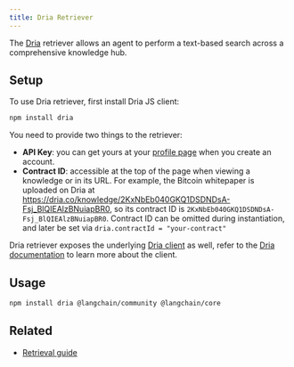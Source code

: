 ```yaml
---
title: Dria Retriever
---
```


The [Dria](https://dria.co/) retriever allows an agent to perform a text-based search across a comprehensive knowledge hub.

## Setup

To use Dria retriever, first install Dria JS client:

```bash npm
npm install dria
```
You need to provide two things to the retriever:

- **API Key**: you can get yours at your [profile page](https://dria.co/) when you create an account.
- **Contract ID**: accessible at the top of the page when viewing a knowledge or in its URL.
  For example, the Bitcoin whitepaper is uploaded on Dria at https://dria.co/knowledge/2KxNbEb040GKQ1DSDNDsA-Fsj_BlQIEAlzBNuiapBR0, so its contract ID is `2KxNbEb040GKQ1DSDNDsA-Fsj_BlQIEAlzBNuiapBR0`.
    Contract ID can be omitted during instantiation, and later be set via `dria.contractId = "your-contract"`

Dria retriever exposes the underlying [Dria client](https://npmjs.com/package/dria) as well, refer to the [Dria documentation](https://github.com/firstbatchxyz/dria-js-client?tab=readme-ov-file#usage) to learn more about the client.

## Usage


<IntegrationInstallTooltip/>

```bash npm
npm install dria @langchain/community @langchain/core
```


<Dria />

## Related

- [Retrieval guide](/oss/langchain/retrieval)
